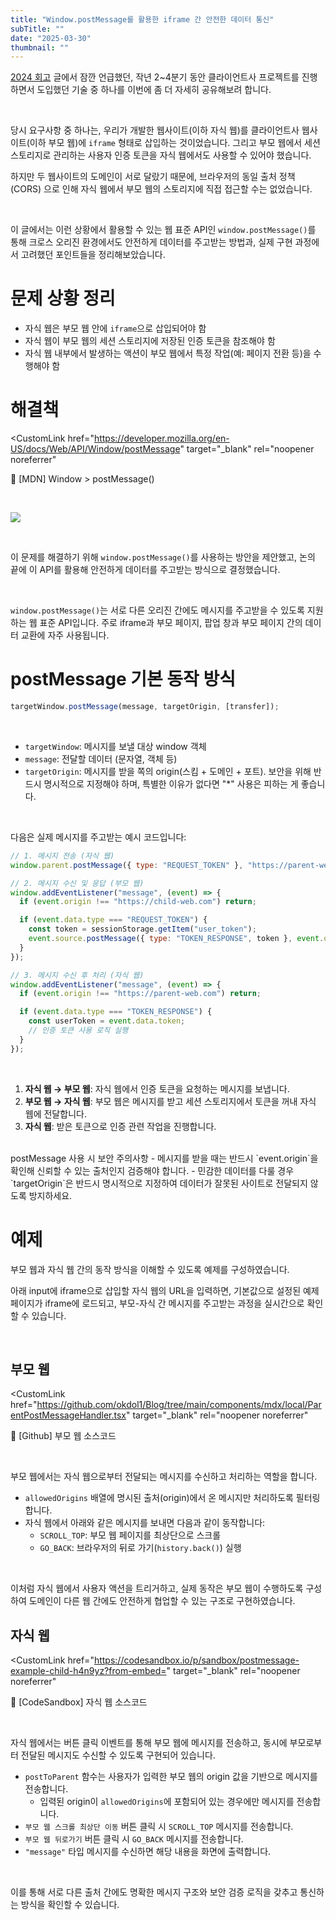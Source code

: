 ```yaml
---
title: "Window.postMessage를 활용한 iframe 간 안전한 데이터 통신"
subTitle: ""
date: "2025-03-30"
thumbnail: ""
---
```


[2024 회고](/blog/2024-retrospective) 글에서 잠깐 언급했던, 작년 2~4분기 동안 클라이언트사 프로젝트를 진행하면서 도입했던 기술 중 하나를 이번에 좀 더 자세히 공유해보려 합니다.

<br />

당시 요구사항 중 하나는, 우리가 개발한 웹사이트(이하 자식 웹)를 클라이언트사 웹사이트(이하 부모 웹)에 `iframe` 형태로 삽입하는 것이었습니다. 그리고 부모 웹에서 세션 스토리지로 관리하는 사용자 인증 토큰을 자식 웹에서도 사용할 수 있어야 했습니다.

하지만 두 웹사이트의 도메인이 서로 달랐기 때문에, 브라우저의 동일 출처 정책(CORS) 으로 인해 자식 웹에서 부모 웹의 스토리지에 직접 접근할 수는 없었습니다.

<br />

이 글에서는 이런 상황에서 활용할 수 있는 웹 표준 API인 `window.postMessage()`를 통해 크로스 오리진 환경에서도 안전하게 데이터를 주고받는 방법과, 실제 구현 과정에서 고려했던 포인트들을 정리해보았습니다.

# 문제 상황 정리

- 자식 웹은 부모 웹 안에 `iframe`으로 삽입되어야 함
- 자식 웹이 부모 웹의 세션 스토리지에 저장된 인증 토큰을 참조해야 함
- 자식 웹 내부에서 발생하는 액션이 부모 웹에서 특정 작업(예: 페이지 전환 등)을 수행해야 함

# 해결책

<CustomLink
  href="https://developer.mozilla.org/en-US/docs/Web/API/Window/postMessage"
  target="_blank"
  rel="noopener noreferrer"
>
  🔗 [MDN] Window > postMessage()
</CustomLink>

<br />

![](/posts/secure-iframe-communication-with-postmessage/1.png)

<br />

이 문제를 해결하기 위해 `window.postMessage()`를 사용하는 방안을 제안했고, 논의 끝에 이 API를 활용해 안전하게 데이터를 주고받는 방식으로 결정했습니다.

<br />

`window.postMessage()`는 서로 다른 오리진 간에도 메시지를 주고받을 수 있도록 지원하는 웹 표준 API입니다. 주로 iframe과 부모 페이지, 팝업 창과 부모 페이지 간의 데이터 교환에 자주 사용됩니다.

# postMessage 기본 동작 방식

```js
targetWindow.postMessage(message, targetOrigin, [transfer]);
```

<br />

- `targetWindow`: 메시지를 보낼 대상 window 객체
- `message`: 전달할 데이터 (문자열, 객체 등)
- `targetOrigin`: 메시지를 받을 쪽의 origin(스킴 + 도메인 + 포트). 보안을 위해 반드시 명시적으로 지정해야 하며, 특별한 이유가 없다면 "\*" 사용은 피하는 게 좋습니다.

<br />

다음은 실제 메시지를 주고받는 예시 코드입니다:

```js
// 1. 메시지 전송 (자식 웹)
window.parent.postMessage({ type: "REQUEST_TOKEN" }, "https://parent-web.com");

// 2. 메시지 수신 및 응답 (부모 웹)
window.addEventListener("message", (event) => {
  if (event.origin !== "https://child-web.com") return;

  if (event.data.type === "REQUEST_TOKEN") {
    const token = sessionStorage.getItem("user_token");
    event.source.postMessage({ type: "TOKEN_RESPONSE", token }, event.origin);
  }
});

// 3. 메시지 수신 후 처리 (자식 웹)
window.addEventListener("message", (event) => {
  if (event.origin !== "https://parent-web.com") return;

  if (event.data.type === "TOKEN_RESPONSE") {
    const userToken = event.data.token;
    // 인증 토큰 사용 로직 실행
  }
});
```

<br />

1. **자식 웹 → 부모 웹**: 자식 웹에서 인증 토큰을 요청하는 메시지를 보냅니다.
2. **부모 웹 → 자식 웹**: 부모 웹은 메시지를 받고 세션 스토리지에서 토큰을 꺼내 자식 웹에 전달합니다.
3. **자식 웹**: 받은 토큰으로 인증 관련 작업을 진행합니다.

<br />

<Callout icon="🚨">
  postMessage 사용 시 보안 주의사항
  - 메시지를 받을 때는 반드시 `event.origin`을 확인해 신뢰할 수 있는 출처인지 검증해야 합니다.
  - 민감한 데이터를 다룰 경우 `targetOrigin`은 반드시 명시적으로 지정하여 데이터가 잘못된 사이트로 전달되지 않도록 방지하세요.
</Callout>

# 예제

부모 웹과 자식 웹 간의 동작 방식을 이해할 수 있도록 예제를 구성하였습니다.

아래 input에 iframe으로 삽입할 자식 웹의 URL을 입력하면, 기본값으로 설정된 예제 페이지가 iframe에 로드되고, 부모-자식 간 메시지를 주고받는 과정을 실시간으로 확인할 수 있습니다.

<br />

<ParentPostMessageHandler />

## 부모 웹

<CustomLink
  href="https://github.com/okdol1/Blog/tree/main/components/mdx/local/ParentPostMessageHandler.tsx"
  target="_blank"
  rel="noopener noreferrer"
>
  🔗 [Github] 부모 웹 소스코드
</CustomLink>

<br />

부모 웹에서는 자식 웹으로부터 전달되는 메시지를 수신하고 처리하는 역할을 합니다.

- `allowedOrigins` 배열에 명시된 출처(origin)에서 온 메시지만 처리하도록 필터링합니다.
- 자식 웹에서 아래와 같은 메시지를 보내면 다음과 같이 동작합니다:
  - `SCROLL_TOP`: 부모 웹 페이지를 최상단으로 스크롤
  - `GO_BACK`: 브라우저의 뒤로 가기(`history.back()`) 실행

<br />

이처럼 자식 웹에서 사용자 액션을 트리거하고, 실제 동작은 부모 웹이 수행하도록 구성하여 도메인이 다른 웹 간에도 안전하게 협업할 수 있는 구조로 구현하였습니다.

## 자식 웹

<CustomLink
  href="https://codesandbox.io/p/sandbox/postmessage-example-child-h4n9yz?from-embed="
  target="_blank"
  rel="noopener noreferrer"
>
  🔗 [CodeSandbox] 자식 웹 소스코드
</CustomLink>

<br />

자식 웹에서는 버튼 클릭 이벤트를 통해 부모 웹에 메시지를 전송하고, 동시에 부모로부터 전달된 메시지도 수신할 수 있도록 구현되어 있습니다.

- `postToParent` 함수는 사용자가 입력한 부모 웹의 origin 값을 기반으로 메시지를 전송합니다.
  - 입력된 origin이 `allowedOrigins`에 포함되어 있는 경우에만 메시지를 전송합니다.
- `부모 웹 스크롤 최상단 이동` 버튼 클릭 시 `SCROLL_TOP` 메시지를 전송합니다.
- `부모 웹 뒤로가기` 버튼 클릭 시 `GO_BACK` 메시지를 전송합니다.
- `"message"` 타입 메시지를 수신하면 해당 내용을 화면에 출력합니다.

<br />

이를 통해 서로 다른 출처 간에도 명확한 메시지 구조와 보안 검증 로직을 갖추고 통신하는 방식을 확인할 수 있습니다.
